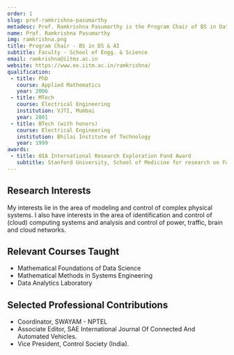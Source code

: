 ```yaml
---
order: 1
slug: prof-ramkrishna-pasumarthy
metadesc: Prof. Ramkrishna Pasumarthy is the Program Chair of BS in Data Science & AI at IIT Madras Zanzibar. Learn More.
name: Prof. Ramkrishna Pasumarthy
img: ramkrishna.png
title: Program Chair - BS in DS & AI
subtitle: Faculty - School of Engg. & Science
email: ramkrishna@iitmz.ac.in
website: https://www.ee.iitm.ac.in/ramkrishna/
qualification:
 - title: PhD
   course: Applied Mathematics
   year: 2006
 - title: MTech
   course: Electrical Engineering
   institution: VJTI, Mumbai
   year: 2001
 - title: BTech (with honors)
   course: Electrical Engineering
   institution: Bhilai Institute of Technology
   year: 1999
awards:
 - title: OIA International Research Exploration Fund Award
   subtitle: Stanford University, School of Medicine for research on Functional controllability of Brain circuits.
---
```


<section>
    <h2>Research Interests</h2>
    <p>
        My interests lie in the area of modeling and control of complex physical systems. I also have interests in the area of identification and control of (cloud) computing systems and analysis and control of power, traffic, brain and cloud networks.
    </p>
</section>

<section>
    <h2>Relevant Courses Taught</h2>
    <ul>
        <li>Mathematical Foundations of Data Science</li>
        <li>Mathematical Methods in Systems Engineering</li>
        <li>Data Analytics Laboratory</li>
    </ul>
</section>

<Papers>
    <Paper
        title="End-to-end Autonomous Driving in Heterogeneous Traffic Scenario Using Deep Reinforcement Learning"
        authors={["S Chakraborty", "S Kumar", "N Bhatt", " R Pasumarthy"]}
        publisher="European Control Conference"
        year="2023"
    />
    <Paper
        title="Data-Driven Feedback Linearization of Nonlinear Systems with Periodic Orbits in the Zero-Dynamics"
        authors={["K Shenoy", "A Saradagi", "R Pasumarthy", "V Chellaboina"]}
        publisher="arXiv preprint"
        year="2023"
    />
    <Paper
        title="On quantification and maximization of information transfer in network dynamical systems"
        authors={["MS Singh", "R Pasumarthy", "U Vaidya", "S Leonhardt"]}
        publisher="Scientific Reports"
        year="2023"
    />
    <Paper
        title="Data-driven event-triggered control for discrete-time LTI systems, European Control Conference"
        authors={["V Digge", "R Pasumarthy"]}
        publisher="European Control Conference"
        year="2022"
    />
    <Paper
        title="Dynamic causal brain circuits during working memory and their functional controllability"
        authors={["W Cai", "S Ryali", "R Pasumarthy", "V Talasila", "V Menon"]}
        publisher="Nature Communications"
        year="2021"
    />
    <Paper
        title="Event-Triggered Control Design for Systems With Exogenous Inputs: Application for Auto-Scaling of Cloud-Hosted Web Servers"
        authors={["D Singh", "K Dwarakanath", "R Pasumarthy"]}
        publisher="IEEE Transactions on Systems, Man, and Cybernetics: Systems"
        year="2021"
    />
</Papers>

<Books>
    <Book
        title="Mathematical Control Theory I: Nonlinear and Hybrid Control Systems"
        cover="/mathematical-control-theory.jpg"
        publisher="Springer"
        year="2015"
        />
</Books>

<section>
    <h2>Selected Professional Contributions</h2>
    <ul>
        <li>Coordinator, SWAYAM - NPTEL</li>
        <li>Associate Editor, SAE International Journal Of Connected And Automated Vehicles.</li>
        <li>Vice President, Control Society (India).</li>
    </ul>
</section>
